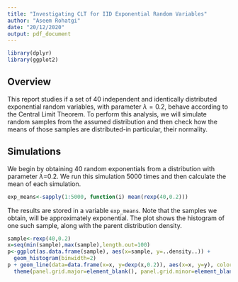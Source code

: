 ```yaml
---
title: "Investigating CLT for IID Exponential Random Variables"
author: "Aseem Rohatgi"
date: "20/12/2020"
output: pdf_document
---
```


```r
library(dplyr)
library(ggplot2)
```

## Overview

This report studies if a set of 40 independent and identically distributed exponential random variables, with parameter $\lambda=0.2$, behave according to the Central Limit Theorem. To perform this analysis, we will simulate random samples from the assumed distribution and then check how the means of those samples are distributed-in particular, their normality.

## Simulations

We begin by obtaining 40 random exponentials from a distribution with parameter $\lambda$=0.2. We run this simulation 5000 times and then calculate the mean of each simulation.

```r
exp_means<-sapply(1:5000, function(i) mean(rexp(40,0.2)))
```

The results are stored in a variable `exp_means`. Note that the samples we obtain, will be approximately exponential. The plot shows the histogram of one such sample, along with the parent distribution density.

```r
sample<-rexp(40,0.2)
x=seq(min(sample),max(sample),length.out=100)
p<-ggplot(as.data.frame(sample), aes(x=sample, y=..density..)) + 
  geom_histogram(binwidth=2)
p + geom_line(data=data.frame(x=x, y=dexp(x,0.2)), aes(x=x, y=y), color="red") +
  theme(panel.grid.major=element_blank(), panel.grid.minor=element_blank())
```


### 